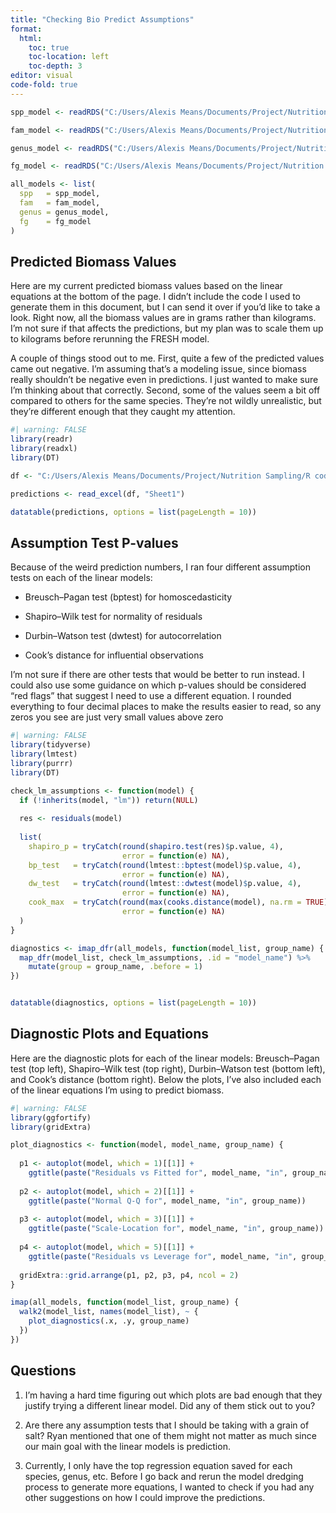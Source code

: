```yaml
---
title: "Checking Bio Predict Assumptions"
format:
  html:
    toc: true
    toc-location: left
    toc-depth: 3
editor: visual
code-fold: true
---
```


```r
spp_model <- readRDS("C:/Users/Alexis Means/Documents/Project/Nutrition Sampling/R code/biomass/regression_equations/24and25-Biomass-Regression-Species-Top-Model-List.rds")

fam_model <- readRDS("C:/Users/Alexis Means/Documents/Project/Nutrition Sampling/R code/biomass/regression_equations/24and25-Biomass-Regression-Family-Top-Model-List.rds")

genus_model <- readRDS("C:/Users/Alexis Means/Documents/Project/Nutrition Sampling/R code/biomass/regression_equations/24and25-Biomass-Regression-Genus-Top-Model-List.rds")

fg_model <- readRDS("C:/Users/Alexis Means/Documents/Project/Nutrition Sampling/R code/biomass/regression_equations/24and25-Biomass-Regression-Functional-Group-Top-Model-List.rds")

all_models <- list(
  spp   = spp_model,
  fam   = fam_model,
  genus = genus_model,
  fg    = fg_model
)

```

## Predicted Biomass Values

Here are my current predicted biomass values based on the linear equations at the bottom of the page. I didn’t include the code I used to generate them in this document, but I can send it over if you’d like to take a look. Right now, all the biomass values are in grams rather than kilograms. I’m not sure if that affects the predictions, but my plan was to scale them up to kilograms before rerunning the FRESH model.

A couple of things stood out to me. First, quite a few of the predicted values came out negative. I’m assuming that’s a modeling issue, since biomass really shouldn’t be negative even in predictions. I just wanted to make sure I’m thinking about that correctly. Second, some of the values seem a bit off compared to others for the same species. They’re not wildly unrealistic, but they’re different enough that they caught my attention.

```r
#| warning: FALSE
library(readr)
library(readxl)
library(DT)

df <- "C:/Users/Alexis Means/Documents/Project/Nutrition Sampling/R code/biomass/24and25predictions.xlsx"

predictions <- read_excel(df, "Sheet1")

datatable(predictions, options = list(pageLength = 10))
```

## Assumption Test P-values

Because of the weird prediction numbers, I ran four different assumption tests on each of the linear models:

-   Breusch–Pagan test (bptest) for homoscedasticity

-   Shapiro–Wilk test for normality of residuals

-   Durbin–Watson test (dwtest) for autocorrelation

-   Cook’s distance for influential observations

I’m not sure if there are other tests that would be better to run instead. I could also use some guidance on which p-values should be considered “red flags” that suggest I need to use a different equation. I rounded everything to four decimal places to make the results easier to read, so any zeros you see are just very small values above zero

```r
#| warning: FALSE
library(tidyverse)
library(lmtest)
library(purrr)
library(DT)

check_lm_assumptions <- function(model) {
  if (!inherits(model, "lm")) return(NULL)
  
  res <- residuals(model)
  
  list(
    shapiro_p = tryCatch(round(shapiro.test(res)$p.value, 4), 
                         error = function(e) NA),
    bp_test   = tryCatch(round(lmtest::bptest(model)$p.value, 4), 
                         error = function(e) NA),
    dw_test   = tryCatch(round(lmtest::dwtest(model)$p.value, 4), 
                         error = function(e) NA),
    cook_max  = tryCatch(round(max(cooks.distance(model), na.rm = TRUE), 4), 
                         error = function(e) NA)
  )
}

diagnostics <- imap_dfr(all_models, function(model_list, group_name) {
  map_dfr(model_list, check_lm_assumptions, .id = "model_name") %>%
    mutate(group = group_name, .before = 1)
})


datatable(diagnostics, options = list(pageLength = 10))
```

## Diagnostic Plots and Equations

Here are the diagnostic plots for each of the linear models: Breusch–Pagan test (top left), Shapiro–Wilk test (top right), Durbin–Watson test (bottom left), and Cook’s distance (bottom right). Below the plots, I’ve also included each of the linear equations I’m using to predict biomass.

```r
#| warning: FALSE
library(ggfortify)
library(gridExtra)

plot_diagnostics <- function(model, model_name, group_name) {
  
  p1 <- autoplot(model, which = 1)[[1]] + 
    ggtitle(paste("Residuals vs Fitted for", model_name, "in", group_name))
  
  p2 <- autoplot(model, which = 2)[[1]] + 
    ggtitle(paste("Normal Q-Q for", model_name, "in", group_name))
  
  p3 <- autoplot(model, which = 3)[[1]] + 
    ggtitle(paste("Scale-Location for", model_name, "in", group_name))
  
  p4 <- autoplot(model, which = 5)[[1]] + 
    ggtitle(paste("Residuals vs Leverage for", model_name, "in", group_name))
  
  gridExtra::grid.arrange(p1, p2, p3, p4, ncol = 2)
}

imap(all_models, function(model_list, group_name) {
  walk2(model_list, names(model_list), ~ {
    plot_diagnostics(.x, .y, group_name)
  })
})
```

## Questions

1.  I’m having a hard time figuring out which plots are bad enough that they justify trying a different linear model. Did any of them stick out to you?

2.  Are there any assumption tests that I should be taking with a grain of salt? Ryan mentioned that one of them might not matter as much since our main goal with the linear models is prediction.

3.  Currently, I only have the top regression equation saved for each species, genus, etc. Before I go back and rerun the model dredging process to generate more equations, I wanted to check if you had any other suggestions on how I could improve the predictions.
